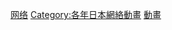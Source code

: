 {{cat year nav 
| year = 2014
| cat = 日本網路動畫
| sortkey = 日本網路動畫
| article = 日本網路動畫
| in =  
}}

[[Category:2014年日本動畫作品|网络]]
[[Category:各年日本網絡動畫|Category:各年日本網絡動畫]]
[[Category:2014年日本網絡節目|動畫]]